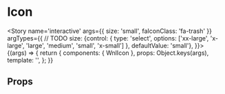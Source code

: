 
<Meta title='atoms/Icon' component={WnlIcon} />

# Icon

<Story name='interactive'
    args={{
    size: 'small',
    faIconClass: 'fa-trash'
    }}
    argTypes={{
    // TODO
        size: {control: { type: 'select', options: ['xx-large', 'x-large', 'large', 'medium', 'small', 'x-small'] }, defaultValue: 'small'},
    }}>
    {(args) => {
        return {
            components: { WnlIcon },
            props: Object.keys(args),
            template: '<wnl-icon :fa-icon-class="faIconClass" :size="size" />',
        };
    }}
</Story>

## Props

<Props of={WnlIcon} />

